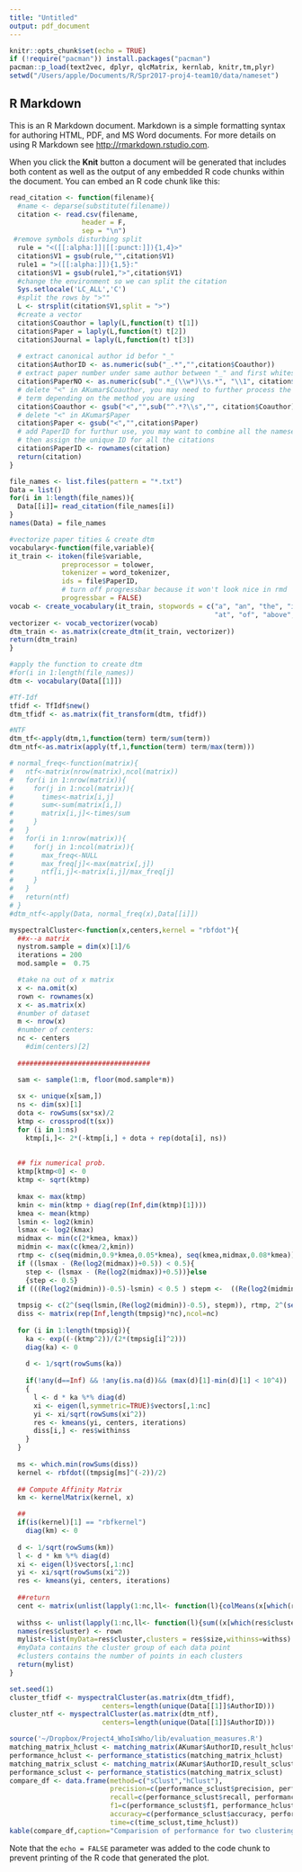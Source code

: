 ```yaml
---
title: "Untitled"
output: pdf_document
---
```


```r
knitr::opts_chunk$set(echo = TRUE)
if (!require("pacman")) install.packages("pacman")
pacman::p_load(text2vec, dplyr, qlcMatrix, kernlab, knitr,tm,plyr)
setwd("/Users/apple/Documents/R/Spr2017-proj4-team10/data/nameset")
```

## R Markdown

This is an R Markdown document. Markdown is a simple formatting syntax for authoring HTML, PDF, and MS Word documents. For more details on using R Markdown see <http://rmarkdown.rstudio.com>.

When you click the **Knit** button a document will be generated that includes both content as well as the output of any embedded R code chunks within the document. You can embed an R code chunk like this:

```r
read_citation <- function(filename){
  #name <- deparse(substitute(filename))
  citation <- read.csv(filename,
                  header = F,
                  sep = "\n")    
 #remove symbols disturbing split
  rule = "<([[:alpha:]]|[[:punct:]]){1,4}>"
  citation$V1 = gsub(rule,"",citation$V1)
  rule1 = ">([[:alpha:]]){1,5}:"
  citation$V1 = gsub(rule1,">",citation$V1)
  #change the environment so we can split the citation
  Sys.setlocale('LC_ALL','C')
  #split the rows by ">""
  L <- strsplit(citation$V1,split = ">")
  #create a vector
  citation$Coauthor = laply(L,function(t) t[1])
  citation$Paper = laply(L,function(t) t[2])
  citation$Journal = laply(L,function(t) t[3])
  
  # extract canonical author id befor "_"
  citation$AuthorID <- as.numeric(sub("_.*","",citation$Coauthor))
  # extract paper number under same author between "_" and first whitespace
  citation$PaperNO <- as.numeric(sub(".*_(\\w*)\\s.*", "\\1", citation$Coauthor))
  # delete "<" in AKumar$Coauthor, you may need to further process the coauthor
  # term depending on the method you are using
  citation$Coauthor <- gsub("<","",sub("^.*?\\s","", citation$Coauthor))
  # delete "<" in AKumar$Paper
  citation$Paper <- gsub("<","",citation$Paper)
  # add PaperID for furthur use, you may want to combine all the nameset files and 
  # then assign the unique ID for all the citations
  citation$PaperID <- rownames(citation)
  return(citation)
}

file_names <- list.files(pattern = "*.txt")
Data = list()
for(i in 1:length(file_names)){
  Data[[i]]= read_citation(file_names[i])
}
names(Data) = file_names

```



```r
#vectorize paper tities & create dtm
vocabulary<-function(file,variable){
it_train <- itoken(file$variable, 
             preprocessor = tolower, 
             tokenizer = word_tokenizer,
             ids = file$PaperID,
             # turn off progressbar because it won't look nice in rmd
             progressbar = FALSE)
vocab <- create_vocabulary(it_train, stopwords = c("a", "an", "the", "in", "on","for",
                                                   "at", "of", "above", "under"))
vectorizer <- vocab_vectorizer(vocab)
dtm_train <- as.matrix(create_dtm(it_train, vectorizer))
return(dtm_train)
}

#apply the function to create dtm
#for(i in 1:length(file_names))
dtm <- vocabulary(Data[[1]])

#Tf-Idf
tfidf <- TfIdf$new()
dtm_tfidf <- as.matrix(fit_transform(dtm, tfidf))

#NTF
dtm_tf<-apply(dtm,1,function(term) term/sum(term))
dtm_ntf<-as.matrix(apply(tf,1,function(term) term/max(term)))

# normal_freq<-function(matrix){
#   ntf<-matrix(nrow(matrix),ncol(matrix))
#   for(i in 1:nrow(matrix)){
#     for(j in 1:ncol(matrix)){
#       times<-matrix[i,j]
#       sum<-sum(matrix[i,])
#       matrix[i,j]<-times/sum
#     }
#   }
#   for(i in 1:nrow(matrix)){
#     for(j in 1:ncol(matrix)){
#       max_freq<-NULL
#       max_freq[j]<-max(matrix[,j])
#       ntf[i,j]<-matrix[i,j]/max_freq[j]
#     }
#   }
#   return(ntf)
# }
#dtm_ntf<-apply(Data, normal_freq(x),Data[[i]])
```



```r
myspectralCluster<-function(x,centers,kernel = "rbfdot"){
  ##x--a matrix
  nystrom.sample = dim(x)[1]/6
  iterations = 200
  mod.sample =  0.75

  #take na out of x matrix
  x <- na.omit(x)
  rown <- rownames(x)
  x <- as.matrix(x)
  #number of dataset
  m <- nrow(x)
  #number of centers:
  nc <- centers
    #dim(centers)[2]
  
  #################################

  sam <- sample(1:m, floor(mod.sample*m))
  
  sx <- unique(x[sam,])
  ns <- dim(sx)[1]
  dota <- rowSums(sx*sx)/2
  ktmp <- crossprod(t(sx))
  for (i in 1:ns)
    ktmp[i,]<- 2*(-ktmp[i,] + dota + rep(dota[i], ns))
  
  
  ## fix numerical prob.
  ktmp[ktmp<0] <- 0
  ktmp <- sqrt(ktmp)
  
  kmax <- max(ktmp)
  kmin <- min(ktmp + diag(rep(Inf,dim(ktmp)[1])))
  kmea <- mean(ktmp)
  lsmin <- log2(kmin)
  lsmax <- log2(kmax)
  midmax <- min(c(2*kmea, kmax))
  midmin <- max(c(kmea/2,kmin))
  rtmp <- c(seq(midmin,0.9*kmea,0.05*kmea), seq(kmea,midmax,0.08*kmea))
  if ((lsmax - (Re(log2(midmax))+0.5)) < 0.5){
    step <- (lsmax - (Re(log2(midmax))+0.5))}else
    {step <- 0.5}
  if (((Re(log2(midmin))-0.5)-lsmin) < 0.5 ) stepm <-  ((Re(log2(midmin))-0.5) - lsmin) else stepm <- 0.5
  
  tmpsig <- c(2^(seq(lsmin,(Re(log2(midmin))-0.5), stepm)), rtmp, 2^(seq(Re(log2(midmax))+0.5, lsmax,step)))
  diss <- matrix(rep(Inf,length(tmpsig)*nc),ncol=nc)
  
  for (i in 1:length(tmpsig)){
    ka <- exp((-(ktmp^2))/(2*(tmpsig[i]^2)))
    diag(ka) <- 0
    
    d <- 1/sqrt(rowSums(ka))
    
    if(!any(d==Inf) && !any(is.na(d))&& (max(d)[1]-min(d)[1] < 10^4))
    {
      l <- d * ka %*% diag(d)
      xi <- eigen(l,symmetric=TRUE)$vectors[,1:nc]
      yi <- xi/sqrt(rowSums(xi^2))
      res <- kmeans(yi, centers, iterations)
      diss[i,] <- res$withinss
    }
  }
  
  ms <- which.min(rowSums(diss))
  kernel <- rbfdot((tmpsig[ms]^(-2))/2)
  
  ## Compute Affinity Matrix
  km <- kernelMatrix(kernel, x)

  ##
  if(is(kernel)[1] == "rbfkernel")
    diag(km) <- 0
  
  d <- 1/sqrt(rowSums(km))
  l <- d * km %*% diag(d)
  xi <- eigen(l)$vectors[,1:nc]
  yi <- xi/sqrt(rowSums(xi^2))
  res <- kmeans(yi, centers, iterations)
  
  ##return
  cent <- matrix(unlist(lapply(1:nc,ll<- function(l){colMeans(x[which(res$cluster==l), ,drop=FALSE])})),ncol=dim(x)[2], byrow=TRUE)
  
  withss <- unlist(lapply(1:nc,ll<- function(l){sum((x[which(res$cluster==l),, drop=FALSE] - cent[l,])^2)}))
  names(res$cluster) <- rown
  mylist<-list(myData=res$cluster,clusters = res$size,withinss=withss)
  #myData contains the cluster group of each data point
  #clusters contains the number of points in each clusters
  return(mylist)
}

set.seed(1)
cluster_tfidf <- myspectralCluster(as.matrix(dtm_tfidf), 
                       centers=length(unique(Data[[1]]$AuthorID)))
cluster_ntf <- myspectralCluster(as.matrix(dtm_ntf), 
                       centers=length(unique(Data[[1]]$AuthorID)))
```

```r
source('~/Dropbox/Project4_WhoIsWho/lib/evaluation_measures.R')
matching_matrix_hclust <- matching_matrix(AKumar$AuthorID,result_hclust)
performance_hclust <- performance_statistics(matching_matrix_hclust)
matching_matrix_sclust <- matching_matrix(AKumar$AuthorID,result_sclust)
performance_sclust <- performance_statistics(matching_matrix_sclust)
compare_df <- data.frame(method=c("sClust","hClust"),
                         precision=c(performance_sclust$precision, performance_hclust$precision),
                         recall=c(performance_sclust$recall, performance_hclust$recall),
                         f1=c(performance_sclust$f1, performance_hclust$f1),
                         accuracy=c(performance_sclust$accuracy, performance_hclust$accuracy),
                         time=c(time_sclust,time_hclust))
kable(compare_df,caption="Comparision of performance for two clustering methods",digits = 2)
```

Note that the `echo = FALSE` parameter was added to the code chunk to prevent printing of the R code that generated the plot.
